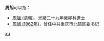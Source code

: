 '''周旭'''可以指：
* [[周旭_(清朝)|周旭 (清朝)]]，光緒二十九年癸卯科進士
* [[周旭_(1962年)|周旭 (1962年)]]，曾任中共重庆市北碚区委书记

{{disambig}}

[[Category:二字周姓人名消歧义|xu]]
